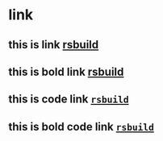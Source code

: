 # link

## this is link [rsbuild](https://rsbuild.rs)

## this is bold link [**rsbuild**](https://rsbuild.rs)

## this is code link [`rsbuild`](https://rsbuild.rs)

## this is bold code link [**`rsbuild`**](https://rsbuild.rs)
